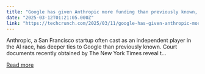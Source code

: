 ```yaml
---
title: "Google has given Anthropic more funding than previously known, show new filings"
date: "2025-03-12T01:21:05.000Z"
link: "https://techcrunch.com/2025/03/11/google-has-given-anthropic-more-funding-than-previously-known-show-new-filings/"
---
```


Anthropic, a San Francisco startup often cast as an independent player in the AI race, has deeper ties to Google than previously known. Court documents recently obtained by The New York Times reveal t...

[Read more](https://techcrunch.com/2025/03/11/google-has-given-anthropic-more-funding-than-previously-known-show-new-filings/)
